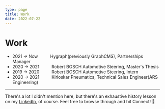 ```yaml
---
type: page
title: Work
date: 2022-07-22
---
```


# Work

- 2021 → Now &emsp; &emsp; Hygraph(previously GraphCMS), Partnerships Manager
- 2020 → 2021 &emsp; &emsp; Robert BOSCH Automotive Steering, Master's Thesis
- 2019 → 2020 &emsp; &emsp; Robert BOSCH Automotive Steering, Intern 
- 2020 → 2021 &emsp; &emsp; Kirloskar Pneumatics, Technical Sales Engineer(ARS Engineering)

---

There's a lot I didn't mention here, but there's an exhaustive history lesson on my [LinkedIn](https://linkedin.com/in/shubhaam-khenat), of course. Feel free to browse through and hit Connect! 🤝

